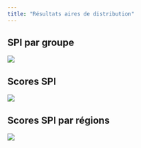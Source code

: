 ```yaml
---
title: "Résultats aires de distribution"
---
```


## SPI par groupe

![](../results/section_ranges/SPI_by_group.png)


## Scores SPI

![](../results/section_ranges/SPI_scores.png)

## Scores SPI par régions

![](../results/section_ranges/SPI_regions.png)
